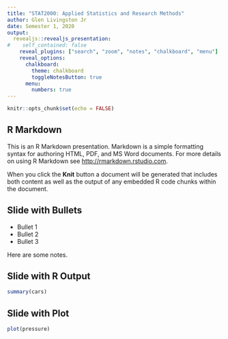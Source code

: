 ```yaml
---
title: "STAT2000: Applied Statistics and Research Methods"
author: Glen Livingston Jr
date: Semester 1, 2020
output: 
  revealjs::revealjs_presentation:
#    self_contained: false
    reveal_plugins: ["search", "zoom", "notes", "chalkboard", "menu"]
    reveal_options:
      chalkboard: 
        theme: chalkboard
        toggleNotesButton: true
      menu:
        numbers: true
---
```


```r
knitr::opts_chunk$set(echo = FALSE)
```

## R Markdown

This is an R Markdown presentation. Markdown is a simple formatting syntax for authoring HTML, PDF, and MS Word documents. For more details on using R Markdown see <http://rmarkdown.rstudio.com>.

When you click the **Knit** button a document will be generated that includes both content as well as the output of any embedded R code chunks within the document.

## Slide with Bullets

- Bullet 1
- Bullet 2
- Bullet 3

<aside class="notes">
Here are some notes.
</aside>

## Slide with R Output

```r
summary(cars)
```

## Slide with Plot

```r
plot(pressure)
```
